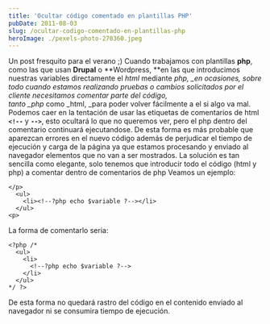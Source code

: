 ```yaml
---
title: 'Ocultar código comentado en plantillas PHP'
pubDate: 2011-08-03
slug: /ocultar-codigo-comentado-en-plantillas-php
heroImage: ./pexels-photo-270360.jpeg
---
```


Un post fresquito para el verano ;) Cuando trabajamos con plantillas **php**, como las que usan **Drupal** o **Wordpress, **en las que introducimos nuestras variables directamente el _html_ mediante *php, _en ocasiones, sobre todo cuando estamos realizando pruebas o cambios solicitados por el cliente necesitamos comentar parte del código, tanto _php* como _html, _para poder volver fácilmente a el si algo va mal.   Podemos caer en la tentación de usar las etiquetas de comentarios de html **`<!--`** y **`-->`**, esto ocultará lo que no queremos ver, pero el php dentro del comentario continuará ejecutandose. De esta forma es más probable que aparezcan errores en el nuevo código además de perjudicar el tiempo de ejecución y carga de la página ya que estamos procesando y enviado al navegador elementos que no van a ser mostrados. La solución es tan sencilla como elegante, solo tenemos que introducir todo el código (html y php) a comentar dentro de comentarios de php Veamos un ejemplo:

```
</p>
  <ul>
    <li><!--?php echo $variable ?--></li>
  </ul>
<p>
```

La forma de comentarlo seria:

```
<?php /*
  <ul>
    <li>
      <!--?php echo $variable ?-->
    </li>
  </ul>
*/ ?>
```

De esta forma no quedará rastro del código en el contenido enviado al navegador ni se consumira tiempo de ejecución.
